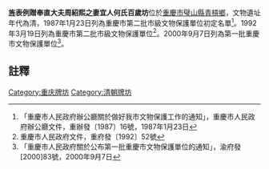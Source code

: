 {{msg:重慶市文物保護單位
|名稱 = 石牌坊
|編號 = 52
|圖片 = 旌表例贈奉直大夫周紹熙之妻宜人何氏百歲坊.jpg
|級別 = 3
|分類 = 
|時代 = 清
|地点 = [[璧山縣|璧山縣]][[來鳳區|來鳳區]][[青槓鄉|青槓鄉]]
|坐標 = 
|登錄 = 1987年1月23日
}}
{{msg:重慶市文物保護單位
|名稱 = 何氏百歲坊
|編號 = 43
|圖片 = 
|級別 = 4
|分類 = 
|時代 = 清
|地点 = [[璧山縣|璧山縣]][[青槓鄉|青槓鄉]]
|坐標 = 
|登錄 = 1992年3月19日
}}
{{msg:重慶市文物保護單位
|名稱 = 何氏百歲坊
|編號 = 71
|圖片 = 
|級別 = 5
|分類 = 
|時代 = 清代
|地点 = [[璧山縣|璧山縣]][[青槓鄉|青槓鄉]]
|坐標 = 
|登錄 = 2000年9月7日
}}

'''旌表例贈奉直大夫周紹熙之妻宜人何氏百歲坊'''位於[[重慶市|重慶市]][[璧山縣|璧山縣]][[青槓鄉|青槓鄉]]，文物遺址年代為清，1987年1月23日列為重慶市第二批市級文物保護單位初定名單<ref>「重慶市人民政府辦公廳關於做好我市文物保護工作的通知」，重慶市人民政府辦公廳文件，重辦發〔1987〕16號，1987年1月23日</ref>。1992年3月19日列為重慶市第二批市級文物保護單位<ref>重慶市人民政府文件，重府發〔1992〕52號</ref>。2000年9月7日列為第一批重慶市文物保護單位<ref>「重慶市人民政府關於公布第一批重慶市文物保護單位的通知」，渝府發[2000]83號，2000年9月7日</ref>。
== 註釋 ==
{{reflist}}
{{文物保護單位小作品}}
[[Category:重庆牌坊|Category:重庆牌坊]]
[[Category:清朝牌坊|Category:清朝牌坊]]